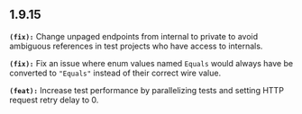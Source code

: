 ## 1.9.15
**`(fix):`** Change unpaged endpoints from internal to private to avoid ambiguous references in test projects who have access to internals.

**`(fix):`** Fix an issue where enum values named `Equals` would always have be converted to `"Equals"` instead of their correct wire value.


**`(feat):`** Increase test performance by parallelizing tests and setting HTTP request retry delay to 0.


